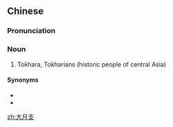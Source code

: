 ==Chinese==
{{zh-forms|type=12}}

===Pronunciation===
{{zh-pron
|m=dàyuèzhī
|cat=n
}}

===Noun===
{{zh-noun}}

# Tokhara, Tokharians (historic people of central Asia)

====Synonyms====
* {{zh-l|月支}}
* {{zh-l|月氏}}

[[zh:大月支]]